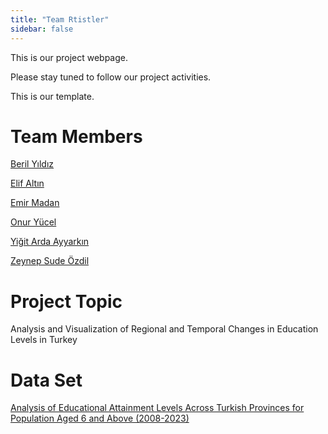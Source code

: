 ```yaml
---
title: "Team Rtistler"
sidebar: false 
---
```


This is our project webpage.

Please stay tuned to follow our project activities.

This is our template.

# Team Members

[Beril Yıldız](https://emu-hacettepe-analytics.github.io/emu430-fall2024-berilyldz/)

[Elif Altın](https://emu-hacettepe-analytics.github.io/emu430-fall2024-elifaltin/)

[Emir Madan](https://emu-hacettepe-analytics.github.io/emu430-fall2024-emirmadan/)

[Onur Yücel](https://emu-hacettepe-analytics.github.io/emu430-fall2024-onurluyuceel/)

[Yiğit Arda Ayyarkın](https://emu-hacettepe-analytics.github.io/emu430-fall2024-ardaayyarkin/)

[Zeynep Sude Özdil](https://emu-hacettepe-analytics.github.io/emu430-fall2024-sudeozdil/)

# Project Topic

Analysis and Visualization of Regional and Temporal Changes in Education Levels in Turkey

# Data Set

[Analysis of Educational Attainment Levels Across Turkish Provinces for Population Aged 6 and Above (2008-2023)](egitim.xls)
